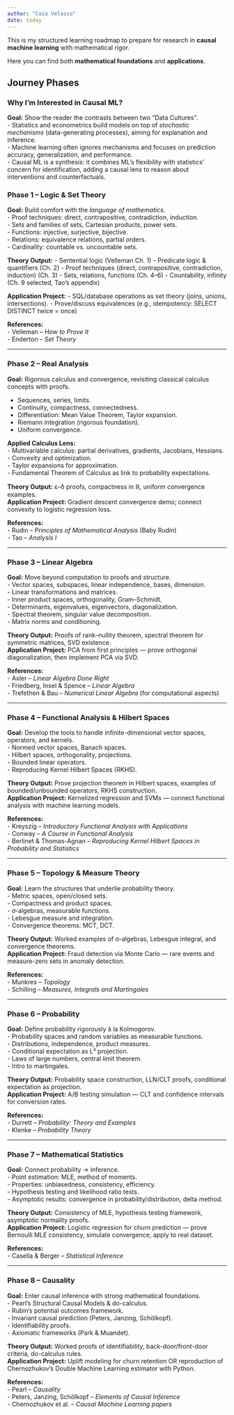 ```yaml
---
author: "Caio Velasco"
date: today
---
```


This is my structured learning roadmap to prepare for research in **causal machine learning** with mathematical rigor.

Here you can find both **mathematical foundations** and **applications**.

## Journey Phases {.unnumbered}

### Why I'm Interested in Causal ML?
**Goal:** Show the reader the contrasts between two "Data Cultures".  
- Statistics and econometrics build models on top of *stochastic mechanisms* (data-generating processes), aiming for explanation and inference.  
- Machine learning often ignores mechanisms and focuses on prediction accuracy, generalization, and performance.  
- Causal ML is a synthesis: it combines ML’s flexibility with statistics’ concern for identification, adding a causal lens to reason about interventions and counterfactuals.  

### Phase 1 – Logic & Set Theory
**Goal:** Build comfort with the *language of mathematics*.  
- Proof techniques: direct, contrapositive, contradiction, induction.  
- Sets and families of sets, Cartesian products, power sets.  
- Functions: injective, surjective, bijective.  
- Relations: equivalence relations, partial orders.  
- Cardinality: countable vs. uncountable sets.  

**Theory Output:**
- Sentential logic (Velleman Ch. 1)
- Predicate logic & quantifiers (Ch. 2)
- Proof techniques (direct, contrapositive, contradiction, induction) (Ch. 3)
- Sets, relations, functions (Ch. 4–6)
- Countability, infinity (Ch. 9 selected, Tao’s appendix)  

**Application Project:** 
- SQL/database operations as set theory (joins, unions, intersections).
- Prove/discuss equivalences (e.g., idempotency: SELECT DISTINCT twice = once)

**References:**  
- Velleman – *How to Prove It*  
- Enderton – *Set Theory*  

---

### Phase 2 – Real Analysis
**Goal:** Rigorous calculus and convergence, revisiting classical calculus concepts with proofs.  

- Sequences, series, limits.  
- Continuity, compactness, connectedness.  
- Differentiation: Mean Value Theorem, Taylor expansion.  
- Riemann integration (rigorous foundation).  
- Uniform convergence.  

**Applied Calculus Lens:**  
- Multivariable calculus: partial derivatives, gradients, Jacobians, Hessians.  
- Convexity and optimization.  
- Taylor expansions for approximation.  
- Fundamental Theorem of Calculus as link to probability expectations.  

**Theory Output:** ε–δ proofs, compactness in ℝ, uniform convergence examples.  
**Application Project:** Gradient descent convergence demo; connect convexity to logistic regression loss.  

**References:**  
- Rudin – *Principles of Mathematical Analysis* (Baby Rudin)  
- Tao – *Analysis I*    

---

### Phase 3 – Linear Algebra
**Goal:** Move beyond computation to proofs and structure.  
- Vector spaces, subspaces, linear independence, bases, dimension.  
- Linear transformations and matrices.  
- Inner product spaces, orthogonality, Gram–Schmidt.  
- Determinants, eigenvalues, eigenvectors, diagonalization.  
- Spectral theorem, singular value decomposition.  
- Matrix norms and conditioning.  

**Theory Output:** Proofs of rank–nullity theorem, spectral theorem for symmetric matrices, SVD existence.  
**Application Project:** PCA from first principles — prove orthogonal diagonalization, then implement PCA via SVD.  

**References:**  
- Axler – *Linear Algebra Done Right*  
- Friedberg, Insel & Spence – *Linear Algebra*  
- Trefethen & Bau – *Numerical Linear Algebra* (for computational aspects)  

---

### Phase 4 – Functional Analysis & Hilbert Spaces
**Goal:** Develop the tools to handle infinite-dimensional vector spaces, operators, and kernels.  
- Normed vector spaces, Banach spaces.  
- Hilbert spaces, orthogonality, projections.  
- Bounded linear operators.  
- Reproducing Kernel Hilbert Spaces (RKHS).  

**Theory Output:** Prove projection theorem in Hilbert spaces, examples of bounded/unbounded operators, RKHS construction.  
**Application Project:** Kernelized regression and SVMs — connect functional analysis with machine learning models.  

**References:**  
- Kreyszig – *Introductory Functional Analysis with Applications*  
- Conway – *A Course in Functional Analysis*  
- Berlinet & Thomas-Agnan – *Reproducing Kernel Hilbert Spaces in Probability and Statistics*  

---

### Phase 5 – Topology & Measure Theory
**Goal:** Learn the structures that underlie probability theory.  
- Metric spaces, open/closed sets.  
- Compactness and product spaces.  
- σ-algebras, measurable functions.  
- Lebesgue measure and integration.  
- Convergence theorems: MCT, DCT.  

**Theory Output:** Worked examples of σ-algebras, Lebesgue integral, and convergence theorems.  
**Application Project:** Fraud detection via Monte Carlo — rare events and measure-zero sets in anomaly detection.  

**References:**  
- Munkres – *Topology*  
- Schilling – *Measures, Integrals and Martingales*  

---

### Phase 6 – Probability
**Goal:** Define probability rigorously à la Kolmogorov.  
- Probability spaces and random variables as measurable functions.  
- Distributions, independence, product measures.  
- Conditional expectation as L² projection.  
- Laws of large numbers, central limit theorem.  
- Intro to martingales.  

**Theory Output:** Probability space construction, LLN/CLT proofs, conditional expectation as projection.  
**Application Project:** A/B testing simulation — CLT and confidence intervals for conversion rates.  

**References:**  
- Durrett – *Probability: Theory and Examples*  
- Klenke – *Probability Theory*  

---

### Phase 7 – Mathematical Statistics
**Goal:** Connect probability → inference.  
- Point estimation: MLE, method of moments.  
- Properties: unbiasedness, consistency, efficiency.  
- Hypothesis testing and likelihood ratio tests.  
- Asymptotic results: convergence in probability/distribution, delta method.  

**Theory Output:** Consistency of MLE, hypothesis testing framework, asymptotic normality proofs.  
**Application Project:** Logistic regression for churn prediction — prove Bernoulli MLE consistency, simulate convergence, apply to real dataset.  

**References:**  
- Casella & Berger – *Statistical Inference*  

---

### Phase 8 – Causality
**Goal:** Enter causal inference with strong mathematical foundations.  
- Pearl’s Structural Causal Models & do-calculus.  
- Rubin’s potential outcomes framework.  
- Invariant causal prediction (Peters, Janzing, Schölkopf).  
- Identifiability proofs.  
- Axiomatic frameworks (Park & Muandet).  

**Theory Output:** Worked proofs of identifiability, back-door/front-door criteria, do-calculus rules.  
**Application Project:** Uplift modeling for churn retention OR reproduction of Chernozhukov’s Double Machine Learning estimator with Python.  

**References:**  
- Pearl – *Causality*  
- Peters, Janzing, Schölkopf – *Elements of Causal Inference*  
- Chernozhukov et al. – *Causal Machine Learning papers*  

